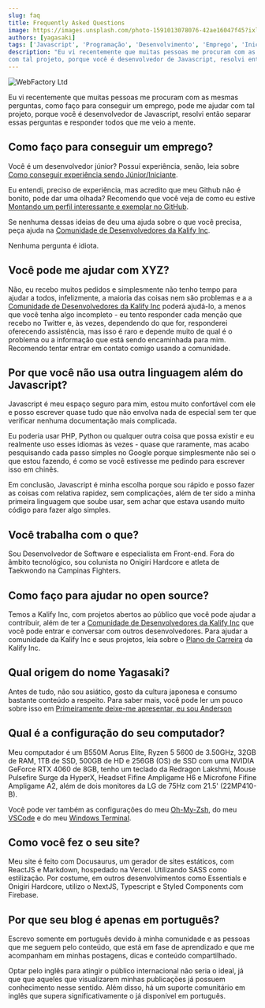 ```yaml
---
slug: faq
title: Frequently Asked Questions
image: https://images.unsplash.com/photo-1591013078076-42ae16047f45?ixlib=rb-4.0.3&ixid=M3wxMjA3fDB8MHxwaG90by1wYWdlfHx8fGVufDB8fHx8fA%3D%3D&auto=format&fit=crop&w=1470&q=80
authors: [yagasaki]
tags: ['Javascript', 'Programação', 'Desenvolvimento', 'Emprego', 'Iniciante']
description: "Eu vi recentemente que muitas pessoas me procuram com as mesmas perguntas, como faço para conseguir um emprego, pode me ajudar 
com tal projeto, porque você é desenvolvedor de Javascript, resolvi então separar essas perguntas e responder todos que me veio ..."
---
```


![](https://images.unsplash.com/photo-1591013078076-42ae16047f45?ixlib=rb-4.0.3&ixid=M3wxMjA3fDB8MHxwaG90by1wYWdlfHx8fGVufDB8fHx8fA%3D%3D&auto=format&fit=crop&w=1470&q=80 "WebFactory Ltd")

Eu vi recentemente que muitas pessoas me procuram com as mesmas perguntas, como faço para conseguir um emprego, pode me ajudar 
com tal projeto, porque você é desenvolvedor de Javascript, resolvi então separar essas perguntas e responder todos que me veio a mente.

## Como faço para conseguir um emprego?

Você é um desenvolvedor júnior? Possuí experiência, senão, leia sobre [Como conseguir experiência sendo Júnior/Iniciante](https://yagasaki.dev/blog/como-conseguir-experiencia-sendo-junior-iniciante). 

Eu entendi, preciso de experiência, mas acredito que meu Github não é 
bonito, pode dar uma olhada? Recomendo que você veja de como eu estive 
[Montando um perfil interessante e exemplar no GitHub](https://yagasaki.dev/blog/montando-um-perfil-interessante-e-exemplar-no-github). 

Se nenhuma dessas ideias de deu uma ajuda sobre o que você precisa, peça ajuda na [Comunidade de Desenvolvedores da Kalify Inc](https://discord.gg/jhSepmE7nN?ref=yagasaki.dev/blog).

Nenhuma pergunta é idiota.

## Você pode me ajudar com XYZ?

Não, eu recebo muitos pedidos e simplesmente não tenho tempo para ajudar a todos, infelizmente, a maioria das coisas nem são 
problemas e a a [Comunidade de Desenvolvedores da Kalify Inc](https://discord.gg/jhSepmE7nN) poderá ajudá-lo, a menos que você 
tenha algo incompleto - eu tento responder cada menção que recebo no Twitter e, às vezes, dependendo do que for, responderei 
oferecendo assistência, mas isso é raro e depende muito de qual é o problema ou a informação que está sendo encaminhada para mim. 
Recomendo tentar entrar em contato comigo usando a comunidade.

## Por que você não usa outra linguagem além do Javascript?

Javascript é meu espaço seguro para mim, estou muito confortável com ele e posso escrever quase tudo que não envolva nada de 
especial sem ter que verificar nenhuma documentação mais complicada.

Eu poderia usar PHP, Python ou qualquer outra coisa que possa existir e eu realmente uso esses idiomas às vezes - quase que 
raramente, mas acabo pesquisando cada passo simples no Google porque simplesmente não sei o que estou fazendo, é como se você 
estivesse me pedindo para escrever isso em chinês.

Em conclusão, Javascript é minha escolha porque sou rápido e posso fazer as coisas com relativa rapidez, sem complicações, além de
 ter sido a minha primeira linguagem que soube usar, sem achar que estava usando muito código para fazer algo simples.

## Você trabalha com o que?

Sou Desenvolvedor de Software e especialista em Front-end. Fora do âmbito tecnológico, sou colunista no Onigiri Hardcore e atleta 
de Taekwondo na Campinas Fighters.

## Como faço para ajudar no open source?

Temos a Kalify Inc, com projetos abertos ao público que você pode ajudar a contribuir, além de ter a 
[Comunidade de Desenvolvedores da Kalify Inc](https://discord.gg/jhSepmE7nN?ref=yagasaki.dev/blog) que você pode entrar e conversar com outros 
desenvolvedores. Para ajudar a comunidade da Kalify Inc e seus projetos, 
leia sobre o [Plano de Carreira](https://kalify.vercel.app/#career) da Kalify Inc.

## Qual origem do nome Yagasaki?

Antes de tudo, não sou asiático, gosto da cultura japonesa e consumo bastante conteúdo a respeito. Para saber mais, você pode ler 
um pouco sobre isso em [Primeiramente deixe-me apresentar, eu sou Anderson](https://yagasaki.dev/blog/primeiramente-deixe-me-apresentar-eu-sou-anderson)

## Qual é a configuração do seu computador?

Meu computador é um B550M Aorus Elite, Ryzen 5 5600 de 3.50GHz, 32GB de RAM, 1TB de SSD, 500GB de HD e 256GB (OS) de SSD com uma 
NVIDIA GeForce RTX 4060 de 8GB, tenho um teclado da Redragon Lakshmi, Mouse Pulsefire Surge da HyperX, Headset Fifine Ampligame H6
 e Microfone Fifine Ampligame A2, além de dois monitores da LG de 75Hz com 21.5' (22MP410-B).

Você pode ver também as configurações do meu [Oh-My-Zsh](https://gist.github.com/Yagasaki7K/3a1796fc99989b882bbf80f897edf97a), do meu 
[VSCode](https://gist.github.com/Yagasaki7K/7a908b1907714d936d21a568d1f83258) e do meu [Windows Terminal](https://gist.github.com/Yagasaki7K/9f058ea8ff2c2cee51ad9b32d3f844f9).

## Como você fez o seu site?

Meu site é feito com Docusaurus, um gerador de sites estáticos, com ReactJS e Markdown, hospedado na Vercel. Utilizando SASS como 
estilização. Por costume, em outros desenvolvimentos como Essentials e Onigiri Hardcore, utilizo o NextJS, Typescript e Styled 
Components com Firebase.

## Por que seu blog é apenas em português?

Escrevo somente em português devido à minha comunidade e as pessoas que me seguem pelo conteúdo, que está em fase de aprendizado e 
que me acompanham em minhas postagens, dicas e conteúdo compartilhado. 

Optar pelo inglês para atingir o público internacional
não seria o ideal, já que que aqueles que visualizarem minhas publicações já possuem conhecimento nesse sentido. Além disso, há um
 suporte comunitário em inglês que supera significativamente o já disponível em português.
